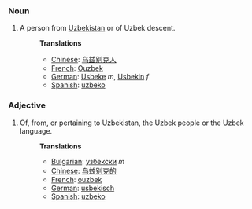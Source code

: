 ===Noun===
#A person from [[Uzbekistan]] or of Uzbek descent.
#:'''Translations'''
#:*[[Chinese]]: [[乌兹别克人]]
#:*[[French]]: [[Ouzbek]]
#:*[[German]]: [[Usbeke]] ''m'', [[Usbekin]] ''f''
#:*[[Spanish]]: [[uzbeko]]

===Adjective===
#Of, from, or pertaining to Uzbekistan, the Uzbek people or the Uzbek language.
#:'''Translations'''
#:*[[Bulgarian]]: [[узбекски]] ''m''
#:*[[Chinese]]: [[乌兹别克的]]
#:*[[French]]: [[ouzbek]]
#:*[[German]]: [[usbekisch]]
#:*[[Spanish]]: [[uzbeko]]